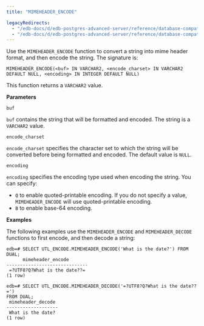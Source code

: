```yaml
---
title: "MIMEHEADER_ENCODE"

legacyRedirects:
  - "/edb-docs/d/edb-postgres-advanced-server/reference/database-compatibility-for-oracle-developers-built-in-package-guide/13/mimeheader_encode.html"
  - "/edb-docs/d/edb-postgres-advanced-server/reference/database-compatibility-for-oracle-developers-built-in-package-guide/latest/mimeheader_encode.html"
---
```


Use the `MIMEHEADER_ENCODE` function to convert a string into mime header format, and then encode the string. The signature is:

```text
MIMEHEADER_ENCODE(<buf> IN VARCHAR2, <encode_charset> IN VARCHAR2
DEFAULT NULL, <encoding> IN INTEGER DEFAULT NULL)
```

This function returns a `VARCHAR2` value.

**Parameters**

`buf`

 `buf` contains the string that will be formatted and encoded. The string is a `VARCHAR2` value.

`encode_charset`

 `encode_charset` specifies the character set to which the string will be converted before being formatted and encoded. The default value is `NULL`.

`encoding`

 `encoding` specifies the encoding type used when encoding the string. You can specify:

-   `Q` to enable quoted-printable encoding. If you do not specify a value, `MIMEHEADER_ENCODE` will use quoted-printable encoding.
-   `B` to enable base-64 encoding.

**Examples**

The following examples use the `MIMEHEADER_ENCODE` and `MIMEHEADER_DECODE` functions to first encode, and then decode a string:

```text
edb=# SELECT UTL_ENCODE.MIMEHEADER_ENCODE('What is the date?') FROM DUAL;
      mimeheader_encode
------------------------------
 =?UTF8?Q?What is the date??=
(1 row)

edb=# SELECT UTL_ENCODE.MIMEHEADER_DECODE('=?UTF8?Q?What is the date??=')
FROM DUAL;
 mimeheader_decode
-------------------
 What is the date?
(1 row)
```
